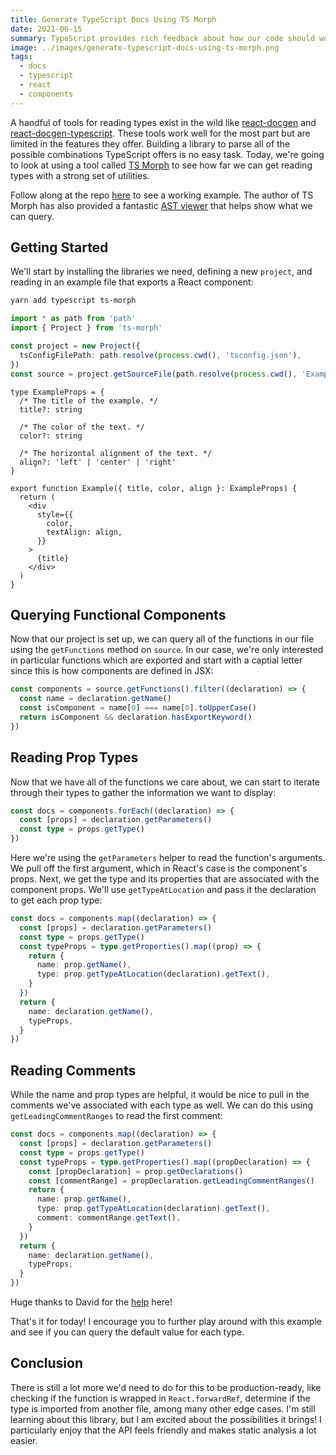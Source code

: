 ```yaml
---
title: Generate TypeScript Docs Using TS Morph
date: 2021-06-15
summary: TypeScript provides rich feedback about how our code should work. In this post, we'll look at using TS Morph to auto-generate docs for functional React components.
image: ../images/generate-typescript-docs-using-ts-morph.png
tags:
  - docs
  - typescript
  - react
  - components
---
```



A handful of tools for reading types exist in the wild like [react-docgen](https://github.com/reactjs/react-docgen) and [react-docgen-typescript](https://github.com/styleguidist/react-docgen-typescript). These tools work well for the most part but are limited in the features they offer. Building a library to parse all of the possible combinations TypeScript offers is no easy task. Today, we're going to look at using a tool called [TS Morph](https://github.com/dsherret/ts-morph) to see how far we can get reading types with a strong set of utilities.

Follow along at the repo [here](https://github.com/souporserious/generate-typescript-docs-using-ts-morph) to see a working example. The author of TS Morph has also provided a fantastic [AST viewer](https://ts-ast-viewer.com/#code/C4TwDgpgBAogHgQwLZgDYQAoCcD2YDOUAvFAN4BQUUA9AFRQAqAFtMAJbDpQ4BmUwLKBEQp0AOii1qlfh3QAuKPmBY2AOwDm5GXUaCAxjlQ4s3PgNbDgEqTMPGsAfkXLVm7VV3NoTE2wBeOGrACKhQoWwaakgQwWb8gsBWNtJUEVHOUADk6DzAWVAAPtn6sUlYBcVZqhpM+eQAvtrCYCbAUDwArmr67EGwImgQABSkspwQADRQ9ibT6WpQDYrwyEPYePgAlGQyWBDAnViLap2oqI3kQA) that helps show what we can query.

## Getting Started

We'll start by installing the libraries we need, defining a new `project`, and reading in an example file that exports a React component:

```bash
yarn add typescript ts-morph
```

```ts
import * as path from 'path'
import { Project } from 'ts-morph'

const project = new Project({
  tsConfigFilePath: path.resolve(process.cwd(), 'tsconfig.json'),
})
const source = project.getSourceFile(path.resolve(process.cwd(), 'Example.tsx'))
```

```tsx
type ExampleProps = {
  /* The title of the example. */
  title?: string

  /* The color of the text. */
  color?: string

  /* The horizontal alignment of the text. */
  align?: 'left' | 'center' | 'right'
}

export function Example({ title, color, align }: ExampleProps) {
  return (
    <div
      style={{
        color,
        textAlign: align,
      }}
    >
      {title}
    </div>
  )
}
```

## Querying Functional Components

Now that our project is set up, we can query all of the functions in our file using the `getFunctions` method on `source`. In our case, we're only interested in particular functions which are exported and start with a captial letter since this is how components are defined in JSX:

```ts
const components = source.getFunctions().filter((declaration) => {
  const name = declaration.getName()
  const isComponent = name[0] === name[0].toUpperCase()
  return isComponent && declaration.hasExportKeyword()
})
```

## Reading Prop Types

Now that we have all of the functions we care about, we can start to iterate through their types to gather the information we want to display:

```ts
const docs = components.forEach((declaration) => {
  const [props] = declaration.getParameters()
  const type = props.getType()
})
```

Here we're using the `getParameters` helper to read the function's arguments. We pull off the first argument, which in React's case is the component's props. Next, we get the type and its properties that are associated with the component props. We'll use `getTypeAtLocation` and pass it the declaration to get each prop type:

```ts {4-13}
const docs = components.map((declaration) => {
  const [props] = declaration.getParameters()
  const type = props.getType()
  const typeProps = type.getProperties().map((prop) => {
    return {
      name: prop.getName(),
      type: prop.getTypeAtLocation(declaration).getText(),
    }
  })
  return {
    name: declaration.getName(),
    typeProps,
  }
})
```

## Reading Comments

While the name and prop types are helpful, it would be nice to pull in the comments we've associated with each type as well. We can do this using `getLeadingCommentRanges` to read the first comment:

```ts {5-6,10}
const docs = components.map((declaration) => {
  const [props] = declaration.getParameters()
  const type = props.getType()
  const typeProps = type.getProperties().map((propDeclaration) => {
    const [propDeclaration] = prop.getDeclarations()
    const [commentRange] = propDeclaration.getLeadingCommentRanges()
    return {
      name: prop.getName(),
      type: prop.getTypeAtLocation(declaration).getText(),
      comment: commentRange.getText(),
    }
  })
  return {
    name: declaration.getName(),
    typeProps,
  }
})
```

Huge thanks to David for the [help](https://twitter.com/DavidSherret/status/1405184621671747592) here!

That's it for today! I encourage you to further play around with this example and see if you can query the default value for each type.

## Conclusion

There is still a lot more we'd need to do for this to be production-ready, like checking if the function is wrapped in `React.forwardRef`, determine if the type is imported from another file, among many other edge cases. I'm still learning about this library, but I am excited about the possibilities it brings! I particularly enjoy that the API feels friendly and makes static analysis a lot easier.
